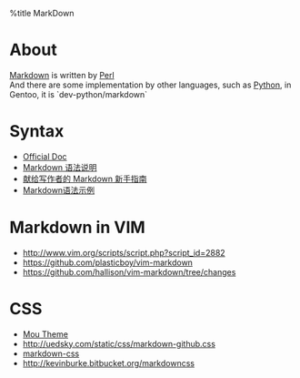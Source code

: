 %title MarkDown

= About =
[[http://daringfireball.net/projects/markdown/|Markdown]] is written by [[http://daringfireball.net/projects/markdown/|Perl]]<br>
And there are some implementation by other languages, such as [[http://freewisdom.org/projects/python-markdown/|Python]], in Gentoo, it is `dev-python/markdown`<br>

= Syntax =
* [[http://daringfireball.net/projects/markdown/syntax|Official Doc]]
* [[http://wowubuntu.com/markdown|Markdown 语法说明]]
* [[https://reader.mx/p/6529|献给写作者的 Markdown 新手指南]]
* [[http://liufeiyu.cn/markdown/2012/12/28/markdown-learning.html|Markdown语法示例]]
 
= Markdown in VIM =
* http://www.vim.org/scripts/script.php?script_id=2882
* https://github.com/plasticboy/vim-markdown
* https://github.com/hallison/vim-markdown/tree/changes

= CSS =
* [[https://github.com/gcollazo/mou-theme-github2|Mou Theme]]
* [[http://uedsky.com/static/css/markdown-github.css]]
* [[https://github.com/mrcoles/markdown-css|markdown-css]]
* [[http://kevinburke.bitbucket.org/markdowncss]]

